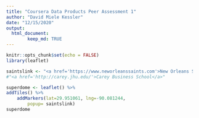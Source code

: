 ```yaml
---
title: "Coursera Data Products Peer Assessment 1"
author: "David Miele Kessler"
date: "12/15/2020"
output: 
  html_document:
        keep_md: TRUE
---
```


```r
knitr::opts_chunk$set(echo = FALSE)
library(leaflet)
```

```r
saintslink <- "<a href='https://www.neworleanssaints.com'>New Orleans Saints</a>"
#"<a href='http://carey.jhu.edu/'>Carey Business School</a>"

superdome <- leaflet() %>%
addTiles() %>%
    addMarkers(lat=29.951061, lng=-90.081244,
        popup= saintslink)
superdome
```
